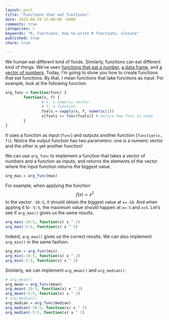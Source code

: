 ```yaml
---
layout: post
title: "Functions that eat functions"
date: 2015-08-29 15:00:00 -0400
comments: true
categories: r
keywords: "R, functions, how to write R functions, closure"
published: true
share: true

---
```


We human eat different kind of foods. Similarly, functions can eat different kind of things. We've seen [functions that eat a number](http://masterr.org/r/functions-that-return-functions/), [a data frame](http://masterr.org/r/functions-that-return-functions-part-2/), and [a vector of numbers](http://masterr.org/r/functions-that-return-a-list-of-functions-and-lapply/). Today, I'm going to show you how to create functions that eat functions. By that, I mean functions that take functions as input. For example, look at the following function. 
```r
arg_func = function(func) {
        function(x, f) {
                # x: a numeric vector
                # f: a function
                fvals = vapply(x, f, numeric(1))
                x[fvals == func(fvals)] # notice how func is used
        }
}
```

It uses a function as input (`func`) and outputs another function (`function(x, f)`). Notice the output function has two parameters: one is a numeric vector and the other is yet another function! 

We can use `arg_func` to implement a function that takes a vector of numbers and a function as inputs, and returns the elements of the vector where the input function returns the biggest value. 
```r
arg_max = arg_func(max)
```

For example, when applying the function $$f(x)=x^2$$ to the vector `-10:5`, it should obtain the biggest value at `x=-10`. And when appling it to `-5:5`, the maximum value should happen at `x=-5` and `x=5`. Let's see if `arg_max()` gives us the same results.
```r
arg_max(-10:5, function(x) x ^ 2)
arg_max(-5:5, function(x) x ^ 2)
```

Indeed, `arg_max()` gives us the correct results. We can also implement `arg_min()` in the same fashion.
```r
arg_min = arg_func(min)
arg_min(-10:5, function(x) x ^ 2)
arg_min(-5:5, function(x) x ^ 2)
```

Similarly, we can implement `arg_mean()` and `arg_median()`.
```r
# arg_mean()
arg_mean = arg_func(mean)
arg_mean(-10:5, function(x) x ^ 2)
arg_mean(-5:5, function(x) x ^ 2)
# arg_median()
arg_median = arg_func(median)
arg_median(-10:5, function(x) x ^ 2)
arg_median(-5:5, function(x) x ^ 2)
```
